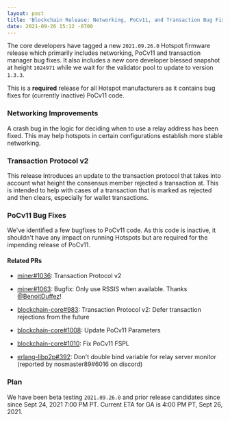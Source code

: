```yaml
---
layout: post
title: 'Blockchain Release: Networking, PoCv11, and Transaction Bug Fixes'
date: 2021-09-26 15:12 -0700
---
```


The core developers have tagged a new `2021.09.26.0` Hotspot firmware release which primarily
includes networking, PoCv11 and transaction manager bug fixes. It also includes a new core developer
blessed snapshot at height `1024971` while we wait for the validator pool to update to version
`1.3.3`.

This is a **required** release for all Hotspot manufacturers as it contains bug fixes for (currently
inactive) PoCv11 code.

### Networking Improvements

A crash bug in the logic for deciding when to use a relay address has been fixed. This may help
hotspots in certain configurations establish more stable networking.

### Transaction Protocol v2

This release introduces an update to the transaction protocol that takes into account what height
the consensus member rejected a transaction at. This is intended to help with cases of a transaction
that is marked as rejected and then clears, especially for wallet transactions.

### PoCv11 Bug Fixes

We've identified a few bugfixes to PoCv11 code. As this code is inactive, it shouldn't have any
impact on running Hotspots but are required for the impending release of PoCv11.

#### Related PRs

- [miner#1036](https://github.com/helium/miner/pull/1036): Transaction Protocol v2
- [miner#1063](https://github.com/helium/miner/pull/1084): Bugfix: Only use RSSIS when available.
  Thanks [@BenoitDuffez](https://github.com/BenoitDuffez)!

- [blockchain-core#983](https://github.com/helium/blockchain-core/pull/983): Transaction Protocol
  v2: Defer transaction rejections from the future
- [blockchain-core#1008](https://github.com/helium/blockchain-core/pull/1010): Update PoCv11
  Parameters
- [blockchain-core#1010](https://github.com/helium/blockchain-core/pull/1010): Fix PoCv11 FSPL

- [erlang-libp2p#392](https://github.com/helium/erlang-libp2p/pull/392): Don't double bind variable
  for relay server monitor (reported by nosmaster89#6016 on discord)

### Plan

We have been beta testing `2021.09.26.0` and prior release candidates since since Sept 24, 2021 7:00
PM PT. Current ETA for GA is 4:00 PM PT, Sept 26, 2021.
